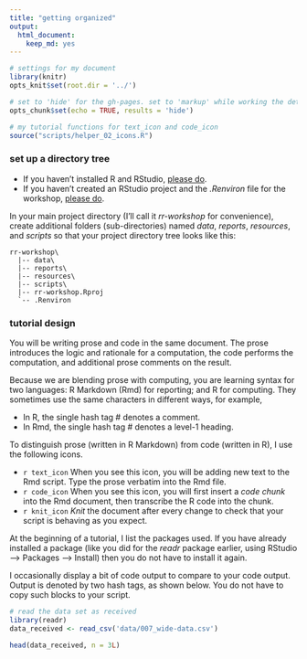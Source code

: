 ```yaml
---
title: "getting organized"
output:
  html_document:
    keep_md: yes
---
```


[\\]: this is an Rmd comment

```r
# settings for my document
library(knitr)
opts_knit$set(root.dir = '../')

# set to 'hide' for the gh-pages. set to 'markup' while working the details
opts_chunk$set(echo = TRUE, results = 'hide')
```

```r
# my tutorial functions for text_icon and code_icon
source("scripts/helper_02_icons.R")
```

### set up a directory tree

- If you haven't installed R and RStudio, [please do](002_pre-hw.html). 
- If you haven't created an RStudio project and the *.Renviron* file for the workshop, [please do](002_pre-hw.html). 


In your main project directory (I'll call it *rr-workshop* for convenience), create additional folders (sub-directories) named *data*, *reports*, *resources*, and *scripts* so that your project directory tree looks like this: 

```
rr-workshop\
  |-- data\
  |-- reports\
  |-- resources\
  |-- scripts\
  |-- rr-workshop.Rproj
  `-- .Renviron
```

### tutorial design

You will be writing prose and code in the same document. The prose introduces the logic and rationale for a computation, the code performs the computation, and additional prose comments on the result. 

Because we are blending prose with computing, you are learning syntax for two languages: R Markdown (Rmd) for reporting; and R for computing. They sometimes use the same characters in different ways, for example, 

- In R, the single hash tag # denotes a comment.
- In Rmd, the single hash tag # denotes a level-1 heading. 

To distinguish prose (written in R Markdown) from code (written in R), I use the following icons. 

- `r text_icon` When you see this icon, you will be adding new text to the Rmd script. Type the prose verbatim into the Rmd file.
- `r code_icon` When you see this icon, you will first insert a *code chunk*  into the Rmd document, then transcribe the R code into the chunk. 
- `r knit_icon` *Knit* the document after every change to check that your script is behaving as you expect.   

At the beginning of a tutorial, I list the packages used. If you have already installed a package (like you did for the *readr* package earlier, using RStudio --> Packages --> Install) then you do not have to install it again. 

I occasionally display a bit of code output to compare to your code output. Output is denoted by two hash tags, as shown below. You do not have to copy such blocks to your script.

```r
# read the data set as received
library(readr)
data_received <- read_csv('data/007_wide-data.csv')
```

```r
head(data_received, n = 3L)
```





